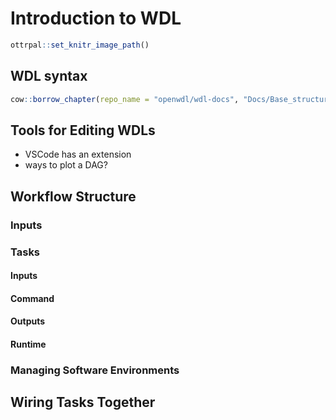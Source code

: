 
# Introduction to WDL


```r
ottrpal::set_knitr_image_path()
```



## WDL syntax
```r
cow::borrow_chapter(repo_name = "openwdl/wdl-docs", "Docs/Base_structure.md")
```

## Tools for Editing WDLs
- VSCode has an extension
- ways to plot a DAG? 


## Workflow Structure


### Inputs


### Tasks


#### Inputs

#### Command

#### Outputs

#### Runtime


### Managing Software Environments


## Wiring Tasks Together

